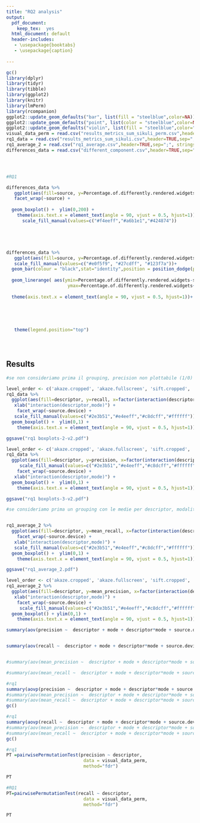 ```yaml
---
title: "RQ2 analysis"
output:
  pdf_document: 
    keep_tex:  yes
  html_document: default
  header-includes:
   - \usepackage{booktabs}
   - \usepackage{caption}
  
---
```




```r
gc()
library(dplyr)
library(tidyr)
library(tibble)
library(ggplot2)
library(knitr)
library(lmPerm)
library(rcompanion)
ggplot2::update_geom_defaults("bar", list(fill = "steelblue",color=NA))
ggplot2::update_geom_defaults("point", list(color = "steelblue",color=NA))
ggplot2::update_geom_defaults("violin", list(fill = "steelblue",color="navy"))
visual_data_perm = read.csv("results_metrics_sum_sikuli_perm.csv",header=TRUE,sep=";",stringsAsFactors = TRUE);
rq1_data = read.csv("results_metrics_sum_sikuli.csv",header=TRUE,sep=";", stringsAsFactors = TRUE);
rq1_average_2 = read.csv("rq1_average.csv",header=TRUE,sep=";", stringsAsFactors = TRUE);
differences_data = read.csv("different_component.csv",header=TRUE,sep=";", stringsAsFactors = TRUE);





```

```r

#RQ1

differences_data %>%
   ggplot(aes(fill=source, y=Percentage.of.differently.rendered.widgets,x=Target.Device))  +
   facet_wrap(~source) +
    
  geom_boxplot() +  ylim(0,200) +
    theme(axis.text.x = element_text(angle = 90, vjust = 0.5, hjust=1))+
      scale_fill_manual(values=c("#f4eeff","#a6b1e1","#424874"))






```

```r

differences_data %>%
   ggplot(aes(fill=source, y=Percentage.of.differently.rendered.widgets,x=Target.Device))  +
   scale_fill_manual(values=c("#e0f5f9", "#27cdff", "#123f7a"))+
  geom_bar(colour = "black",stat="identity",position = position_dodge(preserve = "single"))+
  
  geom_linerange( aes(ymin=Percentage.of.differently.rendered.widgets-sd,
                       ymax=Percentage.of.differently.rendered.widgets+sd), position=position_dodge(width=0.9),colour="orange", alpha=0.5, size=1.)+
  
  theme(axis.text.x = element_text(angle = 90, vjust = 0.5, hjust=1))+
   
 
    
  

   theme(legend.position="top")





```

\newpage




## Results

```r

#se non consideriamo prima il grouping, precision non plottabile (1/0)

level_order <- c('akaze.cropped', 'akaze.fullscreen', 'sift.cropped', 'sift.fullscreen','surf.cropped', 'surf.fullscreen', 'sikuli.cropped')
rq1_data %>%
  ggplot(aes(fill=descriptor, y=recall, x=factor(interaction(descriptor,mode), level = level_order) )) +
   xlab("interaction(descriptor,mode)") +
    facet_wrap(~source.device) +
   scale_fill_manual(values=c("#2e3b51","#e4eeff","#c8dcff","#ffffff"))+
  geom_boxplot() +  ylim(0,1) +
    theme(axis.text.x = element_text(angle = 90, vjust = 0.5, hjust=1))

ggsave("rq1 boxplots-2-v2.pdf")

level_order <- c('akaze.cropped', 'akaze.fullscreen', 'sift.cropped', 'sift.fullscreen','surf.cropped', 'surf.fullscreen', 'sikuli.cropped')
rq1_data %>%
  ggplot(aes(fill=descriptor, y=precision, x=factor(interaction(descriptor,mode), level = level_order) )) +
     scale_fill_manual(values=c("#2e3b51","#e4eeff","#c8dcff","#ffffff"))+
    facet_wrap(~source.device) +
   xlab("interaction(descriptor,mode)") +
  geom_boxplot() +  ylim(0,1) +
    theme(axis.text.x = element_text(angle = 90, vjust = 0.5, hjust=1));

ggsave("rq1 boxplots-3-v2.pdf")

#se consideriamo prima un grouping con le medie per descriptor, modalità, source, target (in questo modo otteniamo 13 valori per ciascuna coppia di target e di quelli si fa il boxplot)


rq1_average_2 %>%
  ggplot(aes(fill=descriptor, y=mean_recall, x=factor(interaction(descriptor,mode), level = level_order) )) +
    facet_wrap(~source.device) +
   xlab("interaction(descriptor,mode)") +
   scale_fill_manual(values=c("#2e3b51","#e4eeff","#c8dcff","#ffffff"))+
  geom_boxplot() +  ylim(0,1) +
    theme(axis.text.x = element_text(angle = 90, vjust = 0.5, hjust=1))

ggsave("rq1_average_2.pdf")

level_order <- c('akaze.cropped', 'akaze.fullscreen', 'sift.cropped', 'sift.fullscreen','surf.cropped', 'surf.fullscreen', 'sikuli.cropped')
rq1_average_2 %>%
  ggplot(aes(fill=descriptor, y=mean_precision, x=factor(interaction(descriptor,mode), level = level_order) )) +
   xlab("interaction(descriptor,mode)") +
    facet_wrap(~source.device) +
     scale_fill_manual(values=c("#2e3b51","#e4eeff","#c8dcff","#ffffff"))+
  geom_boxplot() + ylim(0,1) +
    theme(axis.text.x = element_text(angle = 90, vjust = 0.5, hjust=1));
```


```r
summary(aov(precision ~  descriptor + mode + descriptor*mode + source.device*target.device + source.device + target.device + Error(app), data=rq1_data))


summary(aov(recall ~  descriptor + mode + descriptor*mode + source.device*target.device + source.device + target.device + Error(app), data=rq1_data))


#summary(aov(mean_precision ~  descriptor + mode + descriptor*mode + source.device*target.device + source.device + target.device , data=rq1_average_2))

#summary(aov(mean_recall ~  descriptor + mode + descriptor*mode + source.device*target.device + source.device + target.device , data=rq1_average_2))

```



```r
#rq1
summary(aovp(precision ~  descriptor + mode + descriptor*mode + source.device*target.device + source.device + target.device + Error(app), data=rq1_data))
#summary(aov(mean_precision ~  descriptor + mode + descriptor*mode + source.device*target.device + source.device + target.device , data=rq1_average_2))
#summary(aov(mean_recall ~  descriptor + mode + descriptor*mode + source.device*target.device + source.device + target.device , data=rq1_average_2))
gc()
```



```r
#rq1
summary(aovp(recall ~  descriptor + mode + descriptor*mode + source.device*target.device + source.device + target.device + Error(app), data=rq1_data))
#summary(aov(mean_precision ~  descriptor + mode + descriptor*mode + source.device*target.device + source.device + target.device , data=rq1_average_2))
#summary(aov(mean_recall ~  descriptor + mode + descriptor*mode + source.device*target.device + source.device + target.device , data=rq1_average_2))
gc()
```


```r
#rq1
PT =pairwisePermutationTest(precision ~ descriptor,
                             data = visual_data_perm,
                             method="fdr")

PT

```



```r

#RQ1
PT=pairwisePermutationTest(recall ~ descriptor,
                             data = visual_data_perm,
                             method="fdr")

PT

```


